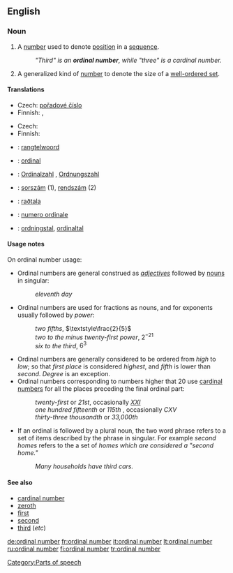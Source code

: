 ==English==
{{wikipedia}}
===Noun===
{{en-noun|sg=[[ordinal]] [[number]]}}

# {{arithmetic}} A [[number]] used to denote [[position]] in a [[sequence]].
#: ''"Third" is an '''ordinal number''', while "three" is a cardinal number.''
# {{mathematics}} A generalized kind of [[number]] to denote the size of a [[well-ordered set]].

====Translations====
{{trans-top|number used to denote position in a sequence}}
* Czech: [[pořadové číslo]] {{n}}
* Finnish: {{t+|fi|järjestysluku}}, {{t+|fi|ordinaaliluku}}
{{trans-mid}}
{{trans-bottom}}

{{trans-top|generalized kind of number to denote the size of a well-ordered set}}
* Czech: {{t-|cs|ordinální číslo|n}}
* Finnish: {{t|fi|ordinaali}}
{{trans-mid}}
{{trans-bottom}}

{{checktrans-top}}
*{{ttbc|Dutch}}: [[rangtelwoord]] {{n}}
*{{ttbc|French}}: [[ordinal]] {{m}}
*{{ttbc|German}}: [[Ordinalzahl]] {{f}}, [[Ordnungszahl]] {{f}}
*{{ttbc|Hungarian}}: [[sorszám]] (1), [[rendszám]] (2)
*{{ttbc|Icelandic}}: [[raðtala]] {{f}}
*{{ttbc|Italian}}: [[numero ordinale]] {{m}}
{{trans-mid}}
*{{ttbc|Swedish}}: [[ordningstal]], [[ordinaltal]]
{{trans-bottom}}

====Usage notes====
On ordinal number usage:
*Ordinal numbers are general construed as ''[[adjective]]s'' followed by {{countable}} [[noun]]s in singular:
*:''eleventh day''
*Ordinal numbers are used for fractions as {{countable}} nouns, and for exponents usually followed by ''power'':
*:''two fifths'', <math>\textstyle\frac{2}{5}</math>
*:''two to the minus twenty-first power'', <math>2^{-21}</math>
*:''six to the third'', <math>6^3</math>
*Ordinal numbers are generally considered to be ordered from ''high'' to ''low''; so that ''first place'' is considered ''highest'', and ''fifth'' is lower than ''second''. ''Degree'' is an exception.
*Ordinal numbers corresponding to numbers higher that 20 use [[cardinal number]]s for all the places preceding the final ordinal part:
*:''twenty-first'' or ''21st'', occasionally ''[[XXI]]''
*:''one hundred fifteenth'' or ''115th'' , occasionally ''CXV''
*:''thirty-three thousandth'' or ''33,000th''
*If an ordinal is followed by a plural noun, the two word phrase refers to a set of items described by the phrase in singular. For example ''second homes'' refers to the a set of ''homes which are considered a "second home."''
*:''Many households have third cars.''

====See also====
*[[cardinal number]]
*[[zeroth]]
*[[first]]
*[[second]]
*[[third]] (''etc'')

[[Category:Parts of speech]]

[[de:ordinal number]]
[[fr:ordinal number]]
[[it:ordinal number]]
[[lt:ordinal number]]
[[ru:ordinal number]]
[[fi:ordinal number]]
[[tr:ordinal number]]
